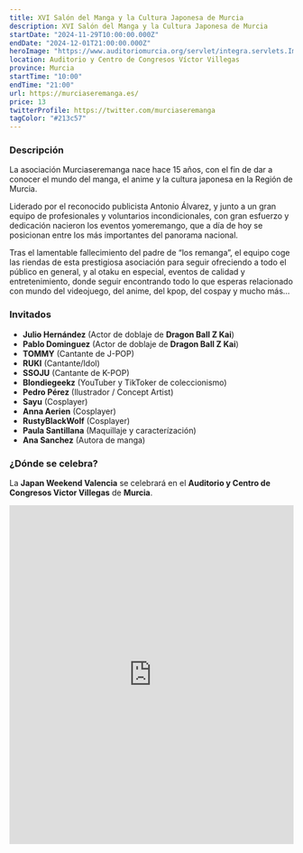 ```yaml
---
title: XVI Salón del Manga y la Cultura Japonesa de Murcia
description: XVI Salón del Manga y la Cultura Japonesa de Murcia
startDate: "2024-11-29T10:00:00.000Z"
endDate: "2024-12-01T21:00:00.000Z"
heroImage: "https://www.auditoriomurcia.org/servlet/integra.servlets.Imagenes?METHOD=VERIMAGEN_180458&nombre=salon_del_manga.jpg"
location: Auditorio y Centro de Congresos Víctor Villegas
province: Murcia
startTime: "10:00"
endTime: "21:00"
url: https://murciaseremanga.es/
price: 13
twitterProfile: https://twitter.com/murciaseremanga
tagColor: "#213c57"
---
```


### Descripción

La asociación Murciaseremanga nace hace 15 años, con el fin de dar a conocer el mundo del manga, el anime y la cultura japonesa en la Región de Murcia.

Liderado por el reconocido publicista Antonio Álvarez, y junto a un gran equipo de profesionales y voluntarios incondicionales, con gran esfuerzo y dedicación nacieron los eventos yomeremango, que a día de hoy se posicionan entre los más importantes del panorama nacional.

Tras el lamentable fallecimiento del padre de “los remanga”, el equipo coge las riendas de esta prestigiosa asociación para seguir ofreciendo a todo el público en general, y al otaku en especial, eventos de calidad y entretenimiento, donde seguir encontrando todo lo que esperas relacionado con mundo del videojuego, del anime, del kpop, del cospay y mucho más…

### Invitados

+ **Julio Hernández** (Actor de doblaje de **Dragon Ball Z Kai**)
+ **Pablo Dominguez** (Actor de doblaje de **Dragon Ball Z Kai**)
+ **TOMMY** (Cantante de J-POP)
+ **RUKI** (Cantante/Idol)
+ **SSOJU** (Cantante de K-POP)
+ **Blondiegeekz** (YouTuber y TikToker de coleccionismo)
+ **Pedro Pérez** (Ilustrador / Concept Artist)
+ **Sayu** (Cosplayer)
+ **Anna Aerien** (Cosplayer)
+ **RustyBlackWolf** (Cosplayer)
+ **Paula Santillana** (Maquillaje y caracterízación)
+ **Ana Sanchez** (Autora de manga)

### ¿Dónde se celebra?

La **Japan Weekend Valencia** se celebrará en el **Auditorio y Centro de Congresos Victor Villegas** de **Murcia**.

<iframe src="https://www.google.com/maps/embed?pb=!1m18!1m12!1m3!1d403513.58090067096!2d-1.282056607411598!3d37.80293086166498!2m3!1f0!2f0!3f0!3m2!1i1024!2i768!4f13.1!3m3!1m2!1s0xd63826cd7baef3d%3A0xe3f05dda709d0c1a!2sAuditorio%20y%20Centro%20de%20Congresos%20V%C3%ADctor%20Villegas!5e0!3m2!1ses!2ses!4v1683749917799!5m2!1ses!2ses" width="100%" height="600" style="border:0;" allowfullscreen="" loading="lazy" referrerpolicy="no-referrer-when-downgrade"></iframe>
